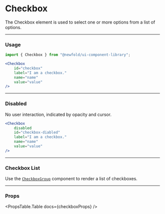 
# Checkbox
The Checkbox element is used to select one or more options from a list of options.

<NewfoldRoot>
    <Checkbox
        id="checkbox"
        label="I am a checkbox."
        name="name"
        value="value"
    />
</NewfoldRoot>

---
### Usage
```jsx
import { Checkbox } from "@newfold/ui-component-library";

<Checkbox
    id="checkbox"
    label="I am a checkbox."
    name="name"
    value="value"
/>
```

---
### Disabled
No user interaction, indicated by opacity and cursor.

<NewfoldRoot>
    <Checkbox
        disabled
        id="checkbox-disabled"
        label="I am a checkbox."
        name="name"
        value="value"
    />
</NewfoldRoot>

```jsx
<Checkbox
    disabled
    id="checkbox-diabled"
    label="I am a checkbox."
    name="name"
    value="value"
/>
```

---
### Checkbox List
Use the [`CheckboxGroup`](../components/checkbox-group) component to render a list of checkboxes.

---
### Props
<PropsTable.Table docs={checkboxProps} />

